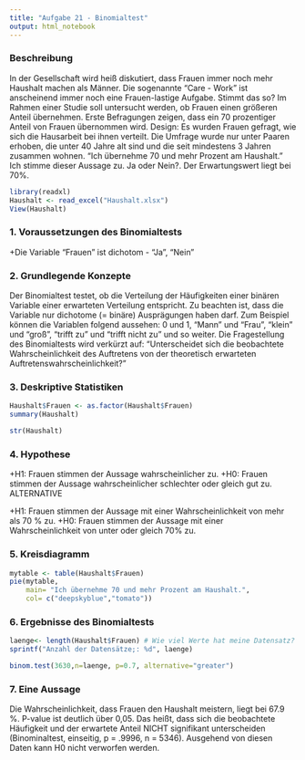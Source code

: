 ```yaml
---
title: "Aufgabe 21 - Binomialtest"
output: html_notebook
---
```


### Beschreibung
In der Gesellschaft wird heiß diskutiert, dass Frauen immer noch mehr Haushalt machen als Männer. Die sogenannte "Care - Work" ist anscheinend immer noch eine Frauen-lastige Aufgabe. Stimmt das so? Im Rahmen einer Studie soll untersucht werden, ob Frauen einen größeren Anteil übernehmen. Erste Befragungen zeigen, dass ein 70 prozentiger Anteil von Frauen übernommen wird. Design: Es wurden Frauen gefragt, wie sich die Hausarbeit bei ihnen verteilt. Die Umfrage wurde nur unter Paaren erhoben, die unter 40 Jahre alt sind und die seit mindestens 3 Jahren zusammen wohnen.
"Ich übernehme 70 und mehr Prozent am Haushalt." Ich stimme dieser Aussage zu. Ja oder Nein?.
Der Erwartungswert liegt bei 70%.

```r
library(readxl)
Haushalt <- read_excel("Haushalt.xlsx")
View(Haushalt)
```

### 1. Voraussetzungen des Binomialtests
+Die Variable "Frauen" ist dichotom  - "Ja", "Nein"

### 2. Grundlegende Konzepte
Der Binomialtest testet, ob die Verteilung der Häufigkeiten einer binären Variable einer erwarteten Verteilung entspricht. Zu beachten ist, dass die Variable nur dichotome (= binäre) Ausprägungen haben darf. Zum Beispiel können die Variablen folgend aussehen: 0 und 1, “Mann” und “Frau”, “klein” und “groß”, “trifft zu” und “trifft nicht zu” und so weiter. Die Fragestellung des Binomialtests wird verkürzt auf: “Unterscheidet sich die beobachtete Wahrscheinlichkeit des Auftretens von der theoretisch erwarteten Auftretenswahrscheinlichkeit?”

### 3. Deskriptive Statistiken
```r
Haushalt$Frauen <- as.factor(Haushalt$Frauen)
summary(Haushalt)
```
```r
str(Haushalt)
```

### 4. Hypothese
+H1: Frauen stimmen der Aussage wahrscheinlicher zu. 
+H0: Frauen stimmen der Aussage wahrscheinlicher schlechter oder gleich gut zu.
ALTERNATIVE

+H1: Frauen stimmen der Aussage mit einer Wahrscheinlichkeit von mehr als 70 % zu. 
+H0: Frauen stimmen der Aussage mit einer Wahrscheinlichkeit von unter oder gleich 70% zu.

### 5. Kreisdiagramm
```r
mytable <- table(Haushalt$Frauen)
pie(mytable, 
    main= "Ich übernehme 70 und mehr Prozent am Haushalt.", 
    col= c("deepskyblue","tomato"))
```

### 6. Ergebnisse des Binomialtests
```r
laenge<- length(Haushalt$Frauen) # Wie viel Werte hat meine Datensatz?
sprintf("Anzahl der Datensätze;: %d", laenge)
```
```r
binom.test(3630,n=laenge, p=0.7, alternative="greater")
```

### 7. Eine Aussage
Die Wahrscheinlichkeit, dass Frauen den Haushalt meistern, liegt bei 67.9 %.
P-value ist deutlich über 0,05. Das heißt, dass sich die beobachtete Häufigkeit und der erwartete Anteil NICHT signifikant unterscheiden (Binominaltest, einseitig, p = .9996, n = 5346).
Ausgehend von diesen Daten kann H0 nicht verworfen werden.

